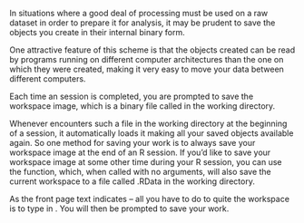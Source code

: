 \section{Saving and Loading R Data Objects}
In situations where a good deal of processing must be used on a raw dataset in order to prepare it for analysis, it may be prudent to save the \texttt{R} objects you create in their internal binary form. 

One attractive feature of this scheme is that the objects created can be read by \texttt{R} programs running on different computer architectures than the one on which they were created, making it very easy to move your data between different computers. 

Each time an \texttt{R} session is completed, you are prompted to save the workspace image, which is a binary file called \texttt{.RData} in the working directory. 

Whenever \texttt{R} encounters such a file in the working directory at the beginning of a session, it automatically loads it making all your saved objects available again. 
So one method for saving your work is to always save your workspace image at the end of an R session. If you’d like to save your workspace image at some other time during your R session, you can use the \texttt{save.image()} function, which, when called with no arguments, will also save the current workspace to a file called .RData in the working directory.
\section{Quitting the R environment}
As the front page text indicates – all you have to do to quite the workspace is to type in \texttt{q()}. You will then be prompted to save your work.


